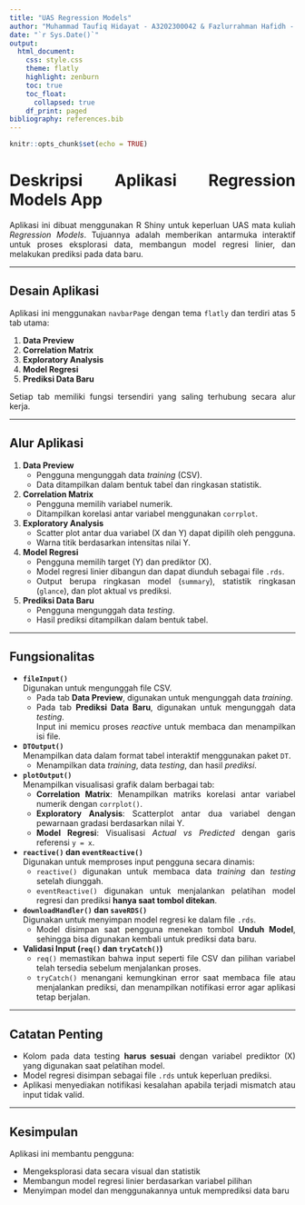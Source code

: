 ```yaml
---
title: "UAS Regression Models"
author: "Muhammad Taufiq Hidayat - A3202300042 & Fazlurrahman Hafidh - A3202300040"
date: "`r Sys.Date()`"
output:
  html_document:
    css: style.css
    theme: flatly
    highlight: zenburn
    toc: true
    toc_float:
      collapsed: true
    df_print: paged
bibliography: references.bib
---
```


```{=html}
<style>
body {
  text-align: justify;
}
</style>
```

```r
knitr::opts_chunk$set(echo = TRUE)
```

# Deskripsi Aplikasi Regression Models App

Aplikasi ini dibuat menggunakan R Shiny untuk keperluan UAS mata kuliah *Regression Models*. Tujuannya adalah memberikan antarmuka interaktif untuk proses eksplorasi data, membangun model regresi linier, dan melakukan prediksi pada data baru.

---

## Desain Aplikasi

Aplikasi ini menggunakan `navbarPage` dengan tema `flatly` dan terdiri atas 5 tab utama:

1. **Data Preview**
2. **Correlation Matrix**
3. **Exploratory Analysis**
4. **Model Regresi**
5. **Prediksi Data Baru**

Setiap tab memiliki fungsi tersendiri yang saling terhubung secara alur kerja.

---

## Alur Aplikasi

1. **Data Preview**
   - Pengguna mengunggah data *training* (CSV).
   - Data ditampilkan dalam bentuk tabel dan ringkasan statistik.

2. **Correlation Matrix**
   - Pengguna memilih variabel numerik.
   - Ditampilkan korelasi antar variabel menggunakan `corrplot`.

3. **Exploratory Analysis**
   - Scatter plot antar dua variabel (X dan Y) dapat dipilih oleh pengguna.
   - Warna titik berdasarkan intensitas nilai Y.

4. **Model Regresi**
   - Pengguna memilih target (Y) dan prediktor (X).
   - Model regresi linier dibangun dan dapat diunduh sebagai file `.rds`.
   - Output berupa ringkasan model (`summary`), statistik ringkasan (`glance`), dan plot aktual vs prediksi.

5. **Prediksi Data Baru**
   - Pengguna mengunggah data *testing*.
   - Hasil prediksi ditampilkan dalam bentuk tabel.

---

## Fungsionalitas

- **`fileInput()`**  
  Digunakan untuk mengunggah file CSV.  
  - Pada tab **Data Preview**, digunakan untuk mengunggah data *training*.  
  - Pada tab **Prediksi Data Baru**, digunakan untuk mengunggah data *testing*.  
  Input ini memicu proses *reactive* untuk membaca dan menampilkan isi file.

- **`DTOutput()`**  
  Menampilkan data dalam format tabel interaktif menggunakan paket `DT`.  
  - Menampilkan data *training*, data *testing*, dan hasil *prediksi*.

- **`plotOutput()`**  
  Menampilkan visualisasi grafik dalam berbagai tab:  
  - **Correlation Matrix**: Menampilkan matriks korelasi antar variabel numerik dengan `corrplot()`.
  - **Exploratory Analysis**: Scatterplot antar dua variabel dengan pewarnaan gradasi berdasarkan nilai Y.
  - **Model Regresi**: Visualisasi *Actual vs Predicted* dengan garis referensi `y = x`.

- **`reactive()` dan `eventReactive()`**  
  Digunakan untuk memproses input pengguna secara dinamis:  
  - `reactive()` digunakan untuk membaca data *training* dan *testing* setelah diunggah.  
  - `eventReactive()` digunakan untuk menjalankan pelatihan model regresi dan prediksi **hanya saat tombol ditekan**.

- **`downloadHandler()` dan `saveRDS()`**  
  Digunakan untuk menyimpan model regresi ke dalam file `.rds`.  
  - Model disimpan saat pengguna menekan tombol **Unduh Model**, sehingga bisa digunakan kembali untuk prediksi data baru.

- **Validasi Input (`req()` dan `tryCatch()`)**  
  - `req()` memastikan bahwa input seperti file CSV dan pilihan variabel telah tersedia sebelum menjalankan proses.  
  - `tryCatch()` menangani kemungkinan error saat membaca file atau menjalankan prediksi, dan menampilkan notifikasi error agar aplikasi tetap berjalan.

---

## Catatan Penting

- Kolom pada data testing **harus sesuai** dengan variabel prediktor (X) yang digunakan saat pelatihan model.
- Model regresi disimpan sebagai file `.rds` untuk keperluan prediksi.
- Aplikasi menyediakan notifikasi kesalahan apabila terjadi mismatch atau input tidak valid.

---

## Kesimpulan

Aplikasi ini membantu pengguna:

- Mengeksplorasi data secara visual dan statistik
- Membangun model regresi linier berdasarkan variabel pilihan
- Menyimpan model dan menggunakannya untuk memprediksi data baru
